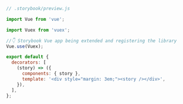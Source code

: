 ```js
// .storybook/preview.js

import Vue from 'vue';

import Vuex from 'vuex';

//👇 Storybook Vue app being extended and registering the library
Vue.use(Vuex);

export default {
  decorators: [
    (story) => ({
      components: { story },
      template: '<div style="margin: 3em;"><story /></div>',
    }),
  ],
};
```
